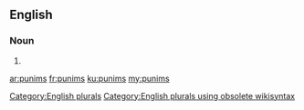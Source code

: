 ==English==

===Noun===
{{head|en}}

# {{plural of|punim}}

[[Category:English plurals]][[Category:English plurals using obsolete wikisyntax]]

[[ar:punims]]
[[fr:punims]]
[[ku:punims]]
[[my:punims]]